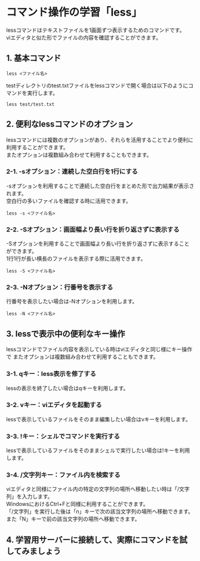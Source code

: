 # コマンド操作の学習「less」
lessコマンドはテキストファイルを1画面ずつ表示するためのコマンドです。  
viエディタと似た形でファイルの内容を確認することができます。
## 1. 基本コマンド
```shell
less <ファイル名>
```
testディレクトリのtest.txtファイルをlessコマンドで開く場合は以下のようにコマンドを実行します。
```shell
less test/test.txt
```
## 2. 便利なlessコマンドのオプション
lessコマンドには複数のオプションがあり、それらを活用することでより便利に利用することができます。  
またオプションは複数組み合わせて利用することもできます。
### 2-1. -sオプション：連続した空白行を1行にする
-sオプションを利用することで連続した空白行をまとめた形で出力結果が表示されます。  
空白行の多いファイルを確認する時に活用できます。
```shell
less -s <ファイル名>
```
### 2-2. -Sオプション：画面幅より長い行を折り返さずに表示する
-Sオプションを利用することで画面幅より長い行を折り返さずに表示することができます。  
1行1行が長い横長のファイルを表示する際に活用できます。
```shell
less -S <ファイル名>
```
### 2-3. -Nオプション：行番号を表示する
行番号を表示したい場合は-Nオプションを利用します。
```shell
less -N <ファイル名>
```
## 3. lessで表示中の便利なキー操作
lessコマンドでファイル内容を表示している時はviエディタと同じ様にキー操作で
またオプションは複数組み合わせて利用することもできます。
### 3-1. qキー：less表示を修了する
lessの表示を終了したい場合はqキーを利用します。
### 3-2. vキー：viエディタを起動する
lessで表示しているファイルをそのまま編集したい場合はvキーを利用します。
### 3-3. !キー：シェルでコマンドを実行する
lessで表示しているファイルをそのままシェルで実行したい場合は!キーを利用します。
### 3-4. /文字列キー：ファイル内を検索する
viエディタと同様にファイル内の特定の文字列の場所へ移動したい時は「/文字列」を入力します。  
WindowsにおけるCtrl+Fと同様に利用することができます。  
「/文字列」を実行した後は「n」キーで次の該当文字列の場所へ移動できます。  
また「N」キーで前の該当文字列の場所へ移動できます。
## 4. 学習用サーバーに接続して、実際にコマンドを試してみましょう